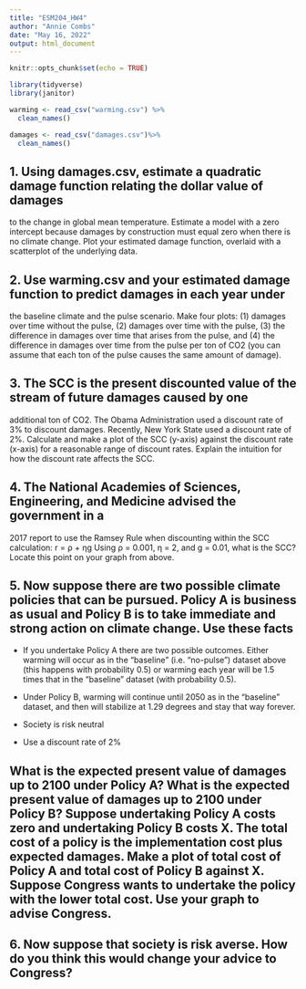 ```yaml
---
title: "ESM204_HW4"
author: "Annie Combs"
date: "May 16, 2022"
output: html_document
---
```


```r
knitr::opts_chunk$set(echo = TRUE)
```

```r
library(tidyverse)
library(janitor)
```

```r
warming <- read_csv("warming.csv") %>%
  clean_names()

damages <- read_csv("damages.csv")%>%
  clean_names()
```
## 1. Using damages.csv, estimate a quadratic damage function relating the dollar value of damages
to the change in global mean temperature. Estimate a model with a zero intercept because
damages by construction must equal zero when there is no climate change. Plot your estimated
damage function, overlaid with a scatterplot of the underlying data.

## 2. Use warming.csv and your estimated damage function to predict damages in each year under
the baseline climate and the pulse scenario. Make four plots: (1) damages over time without
the pulse, (2) damages over time with the pulse, (3) the difference in damages over time that
arises from the pulse, and (4) the difference in damages over time from the pulse per ton of
CO2 (you can assume that each ton of the pulse causes the same amount of damage).

## 3. The SCC is the present discounted value of the stream of future damages caused by one
additional ton of CO2. The Obama Administration used a discount rate of 3% to discount
damages. Recently, New York State used a discount rate of 2%. Calculate and make a plot
of the SCC (y-axis) against the discount rate (x-axis) for a reasonable range of discount rates.
Explain the intuition for how the discount rate affects the SCC.

## 4. The National Academies of Sciences, Engineering, and Medicine advised the government in a
2017 report to use the Ramsey Rule when discounting within the SCC calculation:
r = ρ + ηg
Using ρ = 0.001, η = 2, and g = 0.01, what is the SCC? Locate this point on your graph from
above.

## 5. Now suppose there are two possible climate policies that can be pursued. Policy A is business as usual and Policy B is to take immediate and strong action on climate change. Use these facts
- If you undertake Policy A there are two possible outcomes. Either warming will occur as
in the “baseline” (i.e. “no-pulse”) dataset above (this happens with probability 0.5) or
warming each year will be 1.5 times that in the “baseline” dataset (with probability 0.5).

- Under Policy B, warming will continue until 2050 as in the “baseline” dataset, and then
will stabilize at 1.29 degrees and stay that way forever.

- Society is risk neutral

- Use a discount rate of 2%

## What is the expected present value of damages up to 2100 under Policy A? What is the expected present value of damages up to 2100 under Policy B? Suppose undertaking Policy A costs zero and undertaking Policy B costs X. The total cost of a policy is the implementation cost plus expected damages. Make a plot of total cost of Policy A and total cost of Policy B against X. Suppose Congress wants to undertake the policy with the lower total cost. Use your graph to advise Congress.

## 6. Now suppose that society is risk averse. How do you think this would change your advice to Congress?
